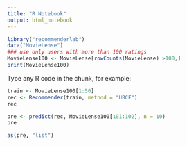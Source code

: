 ```yaml
---
title: "R Notebook"
output: html_notebook
---
```

```r
library("recommenderlab")
data("MovieLense")
### use only users with more than 100 ratings
MovieLense100 <- MovieLense[rowCounts(MovieLense) >100,]
print(MovieLense100)

```

Type any R code in the chunk, for example:
```r
train <- MovieLense100[1:50]
rec <- Recommender(train, method = "UBCF")
rec
```
```r
pre <- predict(rec, MovieLense100[101:102], n = 10)
pre
```
```r
as(pre, "list")

```



